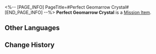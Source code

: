 <%-- [PAGE_INFO]
PageTitle=#Perfect Geomarrow Crystal#
[END_PAGE_INFO] --%>
{{Item Infobox
|id          = 140178
|image       = Item Perfect Geomarrow Crystal.png
|type        = Mission Item
|invCategory = Missions
|rarity      = 3
|effect      = 
|description = A fist-sized geomarrow crystal, reflecting an indigo luster.<br />That supervisor Antonia probably knows how much it's worth.
}}
'''Perfect Geomarrow Crystal''' is a [[Mission Item]].

==Other Languages==
{{Other Languages
|en   = Perfect Geomarrow Crystal
|zhs  = 完美的地髓结晶
|zht  = 完美的地髓結晶
|ja   = 完璧な地髄結晶
|ko   = 완벽한 지오매로우 결정
|es   = Cristal de geomédula perfecto
|fr   = Cristal de géomoelle parfait
|ru   = Совершенный кристалл геосущности
|th   = Geomarrow Crystal ที่สมบูรณ์แบบ
|vi   = Kết Tinh Tủy Ngầm Hoàn Hảo
|de   = Perfekter Geomark-Kristall
|id   = Kristal Geomarrow yang Sempurna
|pt   = Cristal de Geoessência Perfeito
}}

==Change History==
{{Change History|1.0}}